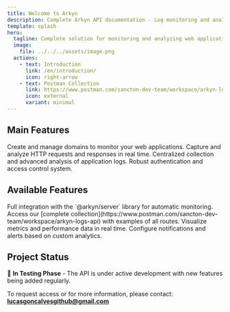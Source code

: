 ```yaml
---
title: Welcome to Arkyn
description: Complete Arkyn API documentation - Log monitoring and analysis for web applications
template: splash
hero:
  tagline: Complete solution for monitoring and analyzing web application logs
  image:
    file: ../../../assets/image.png
  actions:
    - text: Introduction
      link: /en/introduction/
      icon: right-arrow
    - text: Postman Collection
      link: https://www.postman.com/sancton-dev-team/workspace/arkyn-logs-api
      icon: external
      variant: minimal
---
```



## Main Features

<CardGrid Scaling>
  <Card title="Domain Management" icon="setting">
    Create and manage domains to monitor your web applications.
  </Card>
  <Card title="HTTP Monitoring" icon="document">
    Capture and analyze HTTP requests and responses in real time.
  </Card>
  <Card title="Log System" icon="list-format">
    Centralized collection and advanced analysis of application logs.
  </Card>
  <Card title="User Management" icon="open-book">
    Robust authentication and access control system.
  </Card>
</CardGrid>

## Available Features

<CardGrid>
  <Card title="@arkyn/server Integration" icon="rocket">
    Full integration with the `@arkyn/server` library for automatic monitoring.
  </Card>
  <Card title="Postman Collection" icon="external">
    Access our [complete
    collection](https://www.postman.com/sancton-dev-team/workspace/arkyn-logs-api)
    with examples of all routes.
  </Card>
  <Card title="Integrated Dashboard" icon="rocket">
    Visualize metrics and performance data in real time.
  </Card>
  <Card title="Customizable Alerts" icon="warning">
    Configure notifications and alerts based on custom analytics.
  </Card>
</CardGrid>

## Project Status

🚧 **In Testing Phase** - The API is under active development with new features being added regularly.

To request access or for more information, please contact: **[lucasgoncalvesgithub@gmail.com](mailto:lucasgoncalvesgithub@gmail.com)**

